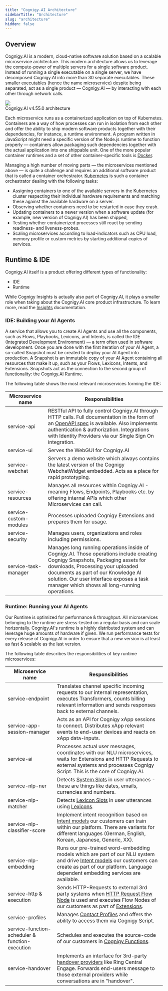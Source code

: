 ```yaml
---
title: "Cognigy.AI Architecture"
sidebarTitle: "Architecture"
slug: "architecture"
hidden: false
---
```


## Overview

Cognigy.AI is a modern, cloud-native software solution based on a scalable microservice architecture. This modern architecture allows
us to leverage the compute-power of multiple servers for a single software product. Instead of running a single executable on a single server,
we have decomposed Cognigy.AI into more than 30 separate executables. These smaller executables (hence the name microservice) despite being separated,
act as a single product — Cognigy.AI — by interacting with each other through network calls.

<Frame>
  <img
    class="image-center"
    src="/_assets/ai/installation/architecture.png"
    style={{ width: 'auto' }}
  />
  <figcaption>Cognigy.AI v4.55.0 architecture</figcaption>
</Frame>

Each microservice runs as a containerized application on top of Kubernetes. Containers are a way of how processes can run in isolation
from each other and offer the ability to ship modern software products together with their dependencies, for instance, a runtime environment.
A program written in JavaScript might need a specific version of the Node.js runtime to function properly — containers allow packaging such
dependencies together with the actual application into one shippable unit. One of the more popular container runtimes and a set of other container-specific tools is [Docker](https://www.docker.com/).

Managing a high number of moving parts — the microservices mentioned above — is quite a challenge and requires an additional software product
that is called a container orchestrator.
[Kubernetes](https://kubernetes.io/) is such a container orchestrator dealing with the following tasks:

- Assigning containers to one of the available servers in the Kubernetes cluster respecting their individual hardware requirements and matching these against the available hardware on a server.
- Observing whether containers need to be restarted in case they crash.
- Updating containers to a newer version when a software update (for example, new version of Cognigy.AI) has been shipped,
- Testing whether containerized processes still react by sending readiness- and liveness-probes.
- Scaling microservices according to load-indicators such as CPU load, memory profile or custom metrics by starting additional copies of services.

## Runtime & IDE

Cognigy.AI itself is a product offering different types of functionality:

- IDE
- Runtime

While Cognigy Insights is actually also part of Cognigy.AI, it plays a smaller role when taking about the Cognigy.AI core product infrastructure. To learn more, read the [Insights](/insights/overview) documentation.

### IDE: Building your AI Agents

A service that allows you to create AI Agents and use all the components, such as Flows, Playbooks, Lexicons,
and Intents, is called the IDE (Integrated Development Environment) — a term often used in software development.
Once you are done with the first iteration of your AI Agent, a so-called Snapshot must be created to deploy your AI Agent into production.
A Snapshot is an immutable copy of your AI Agent containing all resources that make it up, such as your Flows, Lexicons, Intents, and Extensions.
Snapshots act as the connection to the second group of functionality: the Cognigy.AI Runtime.

The following table shows the most relevant microservices forming the IDE:

| Microservice name      | Responsibilities                                                                                                                                                                                                                                                                                       |
| ---------------------- | ------------------------------------------------------------------------------------------------------------------------------------------------------------------------------------------------------------------------------------------------------------------------------------------------------ |
| service-api            | RESTful API to fully control Cognigy.AI through HTTP calls. Full documentation in the form of an [OpenAPI spec](/ai/for-developers/developers/api-and-cli) is available. Also implements authentication & authorization. Integrations with Identity Providers via our Single Sign On integration. |
| service-ui             | Serves the WebGUI for Cognigy.AI                                                                                                                                                                                                                                                                       |
| service-webchat        | Servers a demo website which always contains the latest version of the Cognigy WebchatWidget embedded. Acts as a place for rapid prototyping.                                                                                                                                                          |
| service-resources      | Manages all resources within Cognigy.AI - meaning Flows, Endpoints, Playbooks etc. by offering internal APIs which other Microservices can call.                                                                                                                                                       |
| service-custom-modules | Processes uploaded Cognigy Extensions and prepares them for usage.                                                                                                                                                                                                                                     |
| service-security       | Manages users, organizations and roles including permissions.                                                                                                                                                                                                                                          |
| service-task-manager   | Manages long running operations inside of Cognigy.AI. Those operations include creating Cognigy Snapshots, Packaging assets for downloads, Processing your uploaded documents as part of our Knowledge AI solution. Our user interface exposes a task manager which shows all long-running operations. |

### Runtime: Running your AI Agents

Our Runtime is optimized for performance & throughput. All microservices belonging to the runtime are stress-tested on a regular basis and can scale horizontally. Cognigy.AI's runtime is a highly distributed system and can leverage huge amounts of hardware if given. We run performance tests for every release of Cognigy.AI in order to ensure that a new version is at least as fast & scalable as the last version.

The following table describes the responsibilities of key runtime microservices:

| Microservice name                               | Responsibilities                                                                                                                                                                                                                                         |
| ----------------------------------------------- | -------------------------------------------------------------------------------------------------------------------------------------------------------------------------------------------------------------------------------------------------------- |
| service-endpoint                                | Translates channel specific incoming requests to our internal representation, executes Transformers, counts billing relevant information and sends responses back to external channels.                                                                  |
| service-app-session-manager                     | Acts as an API for Cognigy xApp sessions to connect. Distributes xApp relevant events to end-user devices and reacts on xApp data-inputs.                                                                                                                |
| service-ai                                      | Processes actual user messages, coordinates with our NLU microservices, waits for Extensions and HTTP Requests to external systems and processes Cognigy Script. This is the core of Cognigy.AI.                                                         |
| service-nlp-ner                                 | Detects [System Slots](/ai/platform-features/nlu/slots/system-defined) in user utterances - these are things like dates, emails, currencies and numbers.                                                                                            |
| service-nlp-matcher                             | Detects [Lexicon Slots](/ai/platform-features/nlu/slots/system-defined) in user utterances using [Lexicons](/ai/platform-features/nlu/slots/user-defined/lexicon).                                                                             |
| service-nlp-classifier-score                    | Implement intent recognition based on [Intent models](/ai/platform-features/nlu/overview) our customers can train within our platform. There are variants for different languages (German, English, Korean, Japanese, Generic, XX).                 |
| service-nlp-embedding                           | Runs our pre-trained word-embedding models which are part of our NLU system and drive [Intent models](/ai/platform-features/nlu/overview) our customers can create as part of our platform. Language dependent embedding services are available.    |
| service-http & execution                        | Sends HTTP-Requests to external 3rd party systems when [HTTP Request Flow Node](/ai/agents/develop/node-reference/service/http-request) is used and executes Flow Nodes of our customers as part of [Extensions](/ai/for-developers/extensions). |
| service-profiles                                | Manages [Contact Profiles](/ai/agents/analyze/contact-profiles) and offers the ability to access them via Cognigy Script.                                                                                                                           |
| service-function-scheduler & function-execution | Schedules and executes the source-code of our customers in [Cognigy Functions](/ai/for-developers/functions).                                                                                                                                       |
| service-handover                                | Implements an interface for 3rd-party [handover providers](/ai/escalate/handover-reference/overview) like Ring Central Engage. Forwards end-users message to those external providers while conversations are in "handover".                        |

